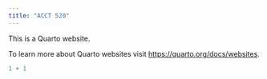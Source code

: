 ```yaml
---
title: "ACCT 520"
---
```


This is a Quarto website.

To learn more about Quarto websites visit <https://quarto.org/docs/websites>.

```r
1 + 1
```
